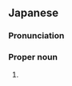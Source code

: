 ==Japanese==
{{ja-kanjitab|まさ|よし}}

===Pronunciation===
{{ja-pron|まさよし}}

===Proper noun===
{{ja-pos|proper|まさよし}}

# {{given name|male|lang=ja|sort=まさよし}}